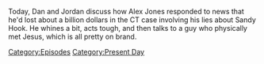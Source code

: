 {{DEFAULTSORT:
    #_EPISODE_0735:October 12, 2022
}}{{Episode
    | title           = October 12, 2022
    | caption         = Listen to this episode on [https://knowledgefight.libsyn.com/735-october-12-2022 Libsyn] [https://open.spotify.com/episode/0dLnWfMAN1ueW2qPqufvvH Spotify]
    | episodeNumber   = 735
    | length          = 01:37:01
    | airDate         = October 14, 2022
    | coverageDate    = October 12, 2022
    | episodeType     = [[:Category:Present Day|Present Day]]
    | appearance      = [[Robert Barnes]], [[Steve Quayle]], [[Owen Shroyer]], [[Vladimir Putin]], [[David Icke]], [[David Knight]], [[Harrison Smith]]
    | previousEpisode = [[734: October 9, 2022]]
    | nextEpisode     = [[736: Reflections on a Verdict]]
}}

{{Stub}}

Today, Dan and Jordan discuss how Alex Jones responded to news that he'd lost about a billion dollars in the CT case involving his lies about Sandy Hook.  He whines a bit, acts tough, and then talks to a guy who physically met Jesus, which is all pretty on brand.

[[Category:Episodes]]
[[Category:Present Day]]
